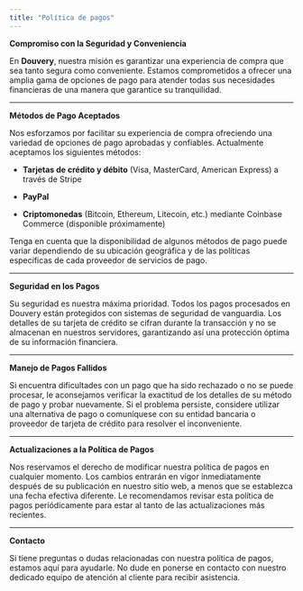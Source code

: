 ```yaml
---
title: "Política de pagos"
---
```


 

**Compromiso con la Seguridad y Conveniencia**

En **Douvery**, nuestra misión es garantizar una experiencia de compra que sea tanto segura como conveniente. Estamos comprometidos a ofrecer una amplia gama de opciones de pago para atender todas sus necesidades financieras de una manera que garantice su tranquilidad.

***

**Métodos de Pago Aceptados**

Nos esforzamos por facilitar su experiencia de compra ofreciendo una variedad de opciones de pago aprobadas y confiables. Actualmente aceptamos los siguientes métodos:

* **Tarjetas de crédito y débito** (Visa, MasterCard, American Express) a través de Stripe

* **PayPal**

* **Criptomonedas** (Bitcoin, Ethereum, Litecoin, etc.) mediante Coinbase Commerce (disponible próximamente)

Tenga en cuenta que la disponibilidad de algunos métodos de pago puede variar dependiendo de su ubicación geográfica y de las políticas específicas de cada proveedor de servicios de pago.

***

**Seguridad en los Pagos**

Su seguridad es nuestra máxima prioridad. Todos los pagos procesados en Douvery están protegidos con sistemas de seguridad de vanguardia. Los detalles de su tarjeta de crédito se cifran durante la transacción y no se almacenan en nuestros servidores, garantizando así una protección óptima de su información financiera.

***

**Manejo de Pagos Fallidos**

Si encuentra dificultades con un pago que ha sido rechazado o no se puede procesar, le aconsejamos verificar la exactitud de los detalles de su método de pago y probar nuevamente. Si el problema persiste, considere utilizar una alternativa de pago o comuníquese con su entidad bancaria o proveedor de tarjeta de crédito para resolver el inconveniente.

***

**Actualizaciones a la Política de Pagos**

Nos reservamos el derecho de modificar nuestra política de pagos en cualquier momento. Los cambios entrarán en vigor inmediatamente después de su publicación en nuestro sitio web, a menos que se establezca una fecha efectiva diferente. Le recomendamos revisar esta política de pagos periódicamente para estar al tanto de las actualizaciones más recientes.

***

**Contacto**

Si tiene preguntas o dudas relacionadas con nuestra política de pagos, estamos aquí para ayudarle. No dude en ponerse en contacto con nuestro dedicado equipo de atención al cliente para recibir asistencia.
 